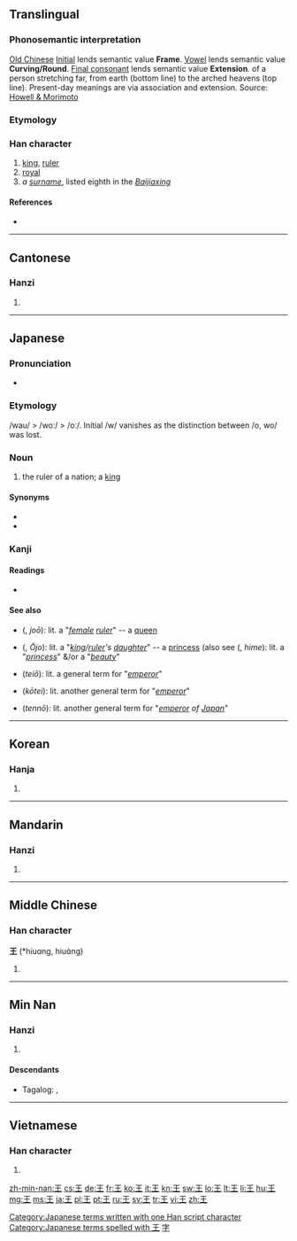 ==Translingual==
{{stroke order|type=bw}}
{{stroke order|type=jbw}}
{{stroke order|type=animate}}

===Phonosemantic interpretation===

[[w:Old_Chinese|Old Chinese]] [[w:Old_Chinese_phonology#Initials|Initial]] {{IPAchar|/*k-/}} lends semantic value '''Frame'''. [[w:Old_Chinese_phonology#Vowels|Vowel]] {{IPAchar|/*-ua-/}} lends semantic value '''Curving/Round'''. [[w:Old_Chinese_phonology#Tones_and_final_consonants|Final consonant]] {{IPAchar|/*-ng/}} lends semantic value '''Extension'''.
{{liushu|p}} of a person stretching far, from earth (bottom line) to the arched heavens (top line). Present-day meanings are via association and extension.
Source: [http://www.kanjinetworks.com/eng/kanji-dictionary/online-kanji-etymology-dictionary.cfm?kanji_id=KUANG07 Howell & Morimoto]

===Etymology===
{{Han etyl}}

===Han character===
{{Han char|rn=96|rad=玉|as=00|sn=4|four=1010<sub>4</sub>|canj=一土 (MG)}}
{{wikipedia|Wang (surname)|Wang}}

# [[king]], [[ruler]]
# [[royal]]
# ''a [[surname]]'', listed eighth in the ''[[:w:Baijiaxing|Baijiaxing]]''

====References====
* {{Han ref|kx=0727.020|dkj=20823|dj=1137.010|hdz=21099.100|uh=738B|ud=29579|bh=A4FD|bd=42237}}

----

==Cantonese==

===Hanzi===
{{yue-hanzi|jyut=|y=[[wong4]]}}

# {{defn|lang=yue|sort=玉00}}

----

==Japanese==
{{wikipedia|lang=ja}}

===Pronunciation===
* {{IPA|/oː/|lang=ja}}

===Etymology===
/wau/ > /woː/ > /oː/. Initial /w/ vanishes as the distinction between /o, wo/ was lost.

===Noun===
{{ja-noun|k|hira=おう|hhira=わう|rom=ō}}

# the ruler of a nation; a [[king]]

====Synonyms====
* {{l|ja|玉}}
* {{l|ja|主}}

===Kanji===
{{ja-kanji|grade=1|rs=玉00}}

====Readings====
* {{ja-readings|goon=[[おう]] (ō)|kanon=[[おう]] (ō)|kun=[[きみ]] (kimi)}}

====See also====
* {{l|ja|女王}} ({{l|ja|じょおう}}, ''joō''): lit. a "''[[female]] [[ruler]]''" -- a [[queen]]
* {{l|ja|王女}} ({{l|ja|おうじょ}}, ''Ōjo''): lit. a "''[[king]]/[[ruler]]'s [[daughter]]''" -- a [[princess]] (also see {{l|ja|姫}} ({{l|ja|ひめ}}, ''hime''): lit. a "''[[princess]]''" &/or a "''[[beauty]]''"
* {{l|ja|帝王}} (''teiō''): lit. a general term for "''[[emperor]]''"
* {{l|ja|皇帝}} (''kōtei''): lit. another general term for "''[[emperor]]''"
* {{l|ja|天皇}} (''tennō''): lit. another general term for "''[[emperor]] of [[Japan]]''"

[[Category:Japanese terms written with one Han script character]]
[[Category:Japanese terms spelled with 王]]


{{attention|ja|needs lit. attention}}

----

==Korean==

===Hanja===
{{ko-hanja|hangeul=왕|rv=wang|mr=wang|y=wang|eumhun=임금|ehrv=imgeum|ehmr=imgŭm|ehy=imkum}}

# {{defn|lang=ko|sort=玉00}}

----

==Mandarin==
{{wikipedia|lang=cmn}}

===Hanzi===
{{cmn-hanzi|pin=[[wáng]] ([[wang2]]), [[Wáng]] ([[Wang2]])|wg=wang<sup>2</sup>, Wang<sup>2</sup>}}

# {{defn|lang=cmn|sort=玉00}}

[[Category:Mandarin surnames|字]]

----

==Middle Chinese==

===Han character===
'''王''' (*hiuɑng, hiuɑ̀ng)<!--asterisk indicates that this is a reconstructed pronunciation--><!--Unihan database uses the vowel ɑ instead of a; are they different?-->

# {{defn|lang=zhx-mid|sort=玉00}}

----

==Min Nan==

===Hanzi===
{{nan-hanzi|poj=[[ông]]}}

# {{defn|lang=nan}}

====Descendants====
* {{qualifier|Hokkien dialect}} Tagalog: {{l|tl|Ong}}, {{l|tl|Wong}}

----

==Vietnamese==

===Han character===
{{vi-hantu|[[vương]], [[vướng]]|rs=玉00}}

# {{defn|lang=vi|sort=玉00}}

[[zh-min-nan:王]]
[[cs:王]]
[[de:王]]
[[fr:王]]
[[ko:王]]
[[it:王]]
[[kn:王]]
[[sw:王]]
[[lo:王]]
[[lt:王]]
[[li:王]]
[[hu:王]]
[[mg:王]]
[[ms:王]]
[[ja:王]]
[[pl:王]]
[[pt:王]]
[[ru:王]]
[[sv:王]]
[[tr:王]]
[[vi:王]]
[[zh:王]]